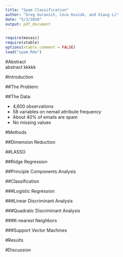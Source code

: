 ```yaml
---
title: "Spam Classification"
author: "Greg Guranich, Coco Kusiak, and Xiang Li"
date: "5/3/2018"
output: pdf_document
---
```


```r
require(mosaic)
require(xtable)
options(xtable.comment = FALSE)
load("spam.Rda")
```

#Abstract  
abstract kkkkk





#Introduction  

##The Problem:  

##The Data:  


- 4,600 observations 
- 58 variables on nemail attribute frequency 
- About 40% of emails are spam 
- No missing values 











#Methods 

##Dimension Reduction 



##LASSO  




##Ridge Regression  




##Principle Components Analysis  







##Classification

###Logistic Regression

###Linear Discriminant Analysis  

###Quadratic Discriminant Analysis  

###K-nearest Neighbors  

###Support Vector Machines  











#Results  













#Discussion  





